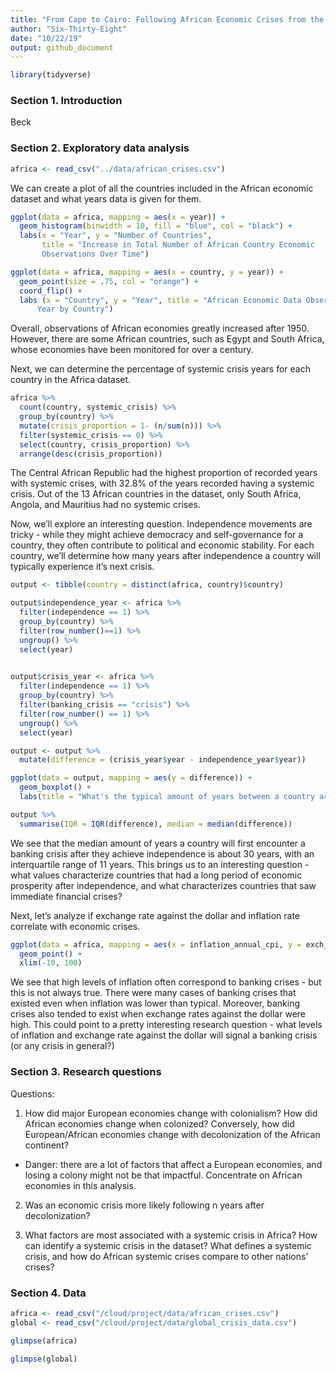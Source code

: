 ```yaml
---
title: "From Cape to Cairo: Following African Economic Crises from the Colonial Era to through the Modern Age"
author: "Six-Thirty-Eight"
date: "10/22/19"
output: github_document
---
```


```r
library(tidyverse)
```

### Section 1. Introduction

Beck

### Section 2. Exploratory data analysis

```r
africa <- read_csv("../data/african_crises.csv")
```

We can create a plot of all the countries included in the African economic dataset and what years data is given for them.

```r
ggplot(data = africa, mapping = aes(x = year)) +
  geom_histogram(binwidth = 10, fill = "blue", col = "black") +
  labs(x = "Year", y = "Number of Countries", 
       title = "Increase in Total Number of African Country Economic 
       Observations Over Time")

ggplot(data = africa, mapping = aes(x = country, y = year)) +
  geom_point(size = .75, col = "orange") +
  coord_flip() +
  labs (x = "Country", y = "Year", title = "African Economic Data Observed Each
      Year by Country")
```

Overall, observations of African economies greatly increased after 1950. However, there are some African countries, such as Egypt and South Africa, whose economies have been monitored for over a century.

Next, we can determine the percentage of systemic crisis years for each country in the Africa dataset.

```r
africa %>%
  count(country, systemic_crisis) %>%
  group_by(country) %>%
  mutate(crisis_proportion = 1- (n/sum(n))) %>%
  filter(systemic_crisis == 0) %>%
  select(country, crisis_proportion) %>%
  arrange(desc(crisis_proportion))
```

The Central African Republic had the highest proportion of recorded years with systemic crises, with 32.8% of the years recorded having a systemic crisis. Out of the 13 African countries in the dataset, only South Africa, Angola, and Mauritius had no systemic crises.

Now, we'll explore an interesting question. Independence movements are tricky - while they might achieve democracy and self-governance for a country, they often contribute to political and economic stability. For each country, we'll determine how many years after independence a country will typically experience it's next crisis.

```r

output <- tibble(country = distinct(africa, country)$country)

output$independence_year <- africa %>%
  filter(independence == 1) %>%
  group_by(country) %>%
  filter(row_number()==1) %>%
  ungroup() %>%
  select(year)
  

output$crisis_year <- africa %>%
  filter(independence == 1) %>%
  group_by(country) %>%
  filter(banking_crisis == "crisis") %>%
  filter(row_number() == 1) %>%
  ungroup() %>%
  select(year)

output <- output %>%
  mutate(difference = (crisis_year$year - independence_year$year))

ggplot(data = output, mapping = aes(y = difference)) +
  geom_boxplot() + 
  labs(title = "What's the typical amount of years between a country achieving independence and its next financial crisis?", y = "Number of Years")

output %>%
  summarise(IQR = IQR(difference), median = median(difference))
```

We see that the median amount of years a country will first encounter a banking crisis after they achieve independence is about 30 years, with an interquartile range of 11 years. This brings us to an interesting question - what values characterize countries that had a long period of economic prosperity after independence, and what characterizes countries that saw immediate financial crises? 

Next, let's analyze if exchange rate against the dollar and inflation rate correlate with economic crises.

```r
ggplot(data = africa, mapping = aes(x = inflation_annual_cpi, y = exch_usd, color = banking_crisis)) +
  geom_point() + 
  xlim(-10, 100)

```

We see that high levels of inflation often correspond to banking crises - but this is not always true. There were many cases of banking crises that existed even when inflation was lower than typical. Moreover, banking crises also tended to exist when exchange rates against the dollar were high. This could point to a pretty interesting research question - what levels of inflation and exchange rate against the dollar will signal a banking crisis (or any crisis in general?)

### Section 3. Research questions

Questions:

1. How did major European economies change with colonialism? How did African economies change when colonized? Conversely, how did European/African economies change with decolonization of the African continent?

 - Danger: there are a lot of factors that affect a European economies, and losing a colony might not be that impactful. Concentrate on African economies in this analysis.
 
2. Was an economic crisis more likely following n years after decolonization?

3. What factors are most associated with a systemic crisis in Africa? How can identify a systemic crisis in the dataset? What defines a systemic crisis, and how do African systemic crises compare to other nations' crises? 

### Section 4. Data

```r

africa <- read_csv("/cloud/project/data/african_crises.csv")
global <- read_csv("/cloud/project/data/global_crisis_data.csv")

glimpse(africa)

glimpse(global)
```

